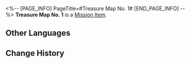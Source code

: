 <%-- [PAGE_INFO]
PageTitle=#Treasure Map No. 1#
[END_PAGE_INFO] --%>
{{Item Infobox
|id          = 140283
|image       = Item Treasure Map No. 1.png
|type        = Mission Item
|invCategory = Missions
|rarity      = 3
|effect      = 
|description = A treasure map guiding players to find the Championship Contender Pass in Herta Space Station's Victory Zone. The map depicts a Wubbaboo hiding in... a toilet? Finding it might grant access to the Championship Contender Pass, but the correct toilet needs to be found first.
}}
'''Treasure Map No. 1''' is a [[Mission Item]].

==Other Languages==
{{Other Languages
|en   = Treasure Map No. 1
|zhs  = 一号藏宝图
|zht  = 一號藏寶圖
|ja   = 宝の地図・1号
|ko   = 보물 지도 1
|es   = Mapa del tesoro n.º 1
|fr   = Carte au trésor&nbsp;n°1
|ru   = Карта сокровищ 1
|th   = แผนที่สมบัติหมายเลข 1
|vi   = Bản Đồ Kho Báu Số 1
|de   = Schatzkarte Nr.&nbsp;1
|id   = Peta Harta Karun No. 1
|pt   = Mapa do Tesouro n.º 1
}}

==Change History==
{{Change History|1.4}}